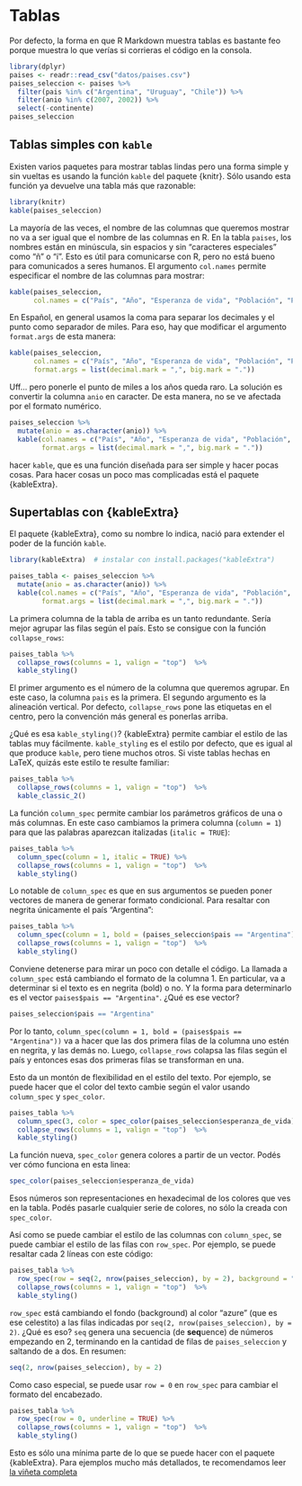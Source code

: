 # Tablas

Por defecto, la forma en que R Markdown muestra tablas es bastante feo porque muestra lo que verías si corrieras el código en la consola.

```r
library(dplyr)
paises <- readr::read_csv("datos/paises.csv")
paises_seleccion <- paises %>% 
  filter(pais %in% c("Argentina", "Uruguay", "Chile")) %>% 
  filter(anio %in% c(2007, 2002)) %>%
  select(-continente)
paises_seleccion
```

## Tablas simples con `kable`

Existen varios paquetes para mostrar tablas lindas pero una forma simple y sin vueltas es usando la función `kable` del paquete {knitr}.
Sólo usando esta función ya devuelve una tabla más que razonable:

```r
library(knitr)
kable(paises_seleccion)
```

La mayoría de las veces, el nombre de las columnas que queremos mostrar no va a ser igual que el nombre de las columnas en R.
En la tabla `paises`, los nombres están en minúscula, sin espacios y sin "caracteres especiales" como "ñ" o "í".
Esto es útil para comunicarse con R, pero no está bueno para comunicados a seres humanos.
El argumento `col.names` permite especificar el nombre de las columnas para mostrar:

```r
kable(paises_seleccion, 
      col.names = c("País", "Año", "Esperanza de vida", "Población", "PBI per cápita"))
```

En Español, en general usamos la coma para separar los decimales y el punto como separador de miles.
Para eso, hay que modificar el argumento `format.args` de esta manera:

```r
kable(paises_seleccion, 
      col.names = c("País", "Año", "Esperanza de vida", "Población", "PBI per cápita"),
      format.args = list(decimal.mark = ",", big.mark = "."))
```

Uff... pero ponerle el punto de miles a los años queda raro.
La solución es convertir la columna `anio` en caracter.
De esta manera, no se ve afectada por el formato numérico.

```r
paises_seleccion %>% 
  mutate(anio = as.character(anio)) %>% 
  kable(col.names = c("País", "Año", "Esperanza de vida", "Población", "PBI per cápita"),
        format.args = list(decimal.mark = ",", big.mark = "."))
```

hacer `kable`, que es una función diseñada para ser simple y hacer pocas cosas.
Para hacer cosas un poco mas complicadas está el paquete {kableExtra}.

## Supertablas con {kableExtra}

El paquete {kableExtra}, como su nombre lo indica, nació para extender el poder de la función `kable`.

```r
library(kableExtra)  # instalar con install.packages("kableExtra")
```

```r
paises_tabla <- paises_seleccion %>% 
  mutate(anio = as.character(anio)) %>% 
  kable(col.names = c("País", "Año", "Esperanza de vida", "Población", "PBI per cápita"),
        format.args = list(decimal.mark = ",", big.mark = "."))
```

La primera columna de la tabla de arriba es un tanto redundante.
Sería mejor agrupar las filas según el país.
Esto se consigue con la función `collapse_rows`:

```r
paises_tabla %>% 
  collapse_rows(columns = 1, valign = "top")  %>% 
  kable_styling() 
```

El primer argumento es el número de la columna que queremos agrupar.
En este caso, la columna `pais` es la primera.
El segundo argumento es la alineación vertical.
Por defecto, `collapse_rows` pone las etiquetas en el centro, pero la convención más general es ponerlas arriba.

¿Qué es esa `kable_styling()`?
{kableExtra} permite cambiar el estilo de las tablas muy fácilmente.
`kable_styling` es el estilo por defecto, que es igual al que produce `kable`, pero tiene muchos otros.
Si viste tablas hechas en LaTeX, quizás este estilo te resulte familiar:

```r
paises_tabla %>% 
  collapse_rows(columns = 1, valign = "top")  %>% 
  kable_classic_2()
```

La función `column_spec` permite cambiar los parámetros gráficos de una o más columnas.
En este caso cambiamos la primera columna (`column = 1`) para que las palabras aparezcan italizadas (`italic = TRUE`):

```r
paises_tabla %>% 
  column_spec(column = 1, italic = TRUE) %>%
  collapse_rows(columns = 1, valign = "top")  %>%
  kable_styling() 
```

Lo notable de `column_spec` es que en sus argumentos se pueden poner vectores de manera de generar formato condicional.
Para resaltar con negrita únicamente el país "Argentina":

```r
paises_tabla %>% 
  column_spec(column = 1, bold = (paises_seleccion$pais == "Argentina")) %>%
  collapse_rows(columns = 1, valign = "top")  %>%
  kable_styling() 
```

Conviene detenerse para mirar un poco con detalle el código.
La llamada a `column_spec` está cambiando el formato de la columna 1.
En particular, va a determinar si el texto es en negrita (bold) o no.
Y la forma para determinarlo es el vector `paises$pais == "Argentina"`.
¿Qué es ese vector?

```r
paises_seleccion$pais == "Argentina"
```

Por lo tanto, `column_spec(column = 1, bold = (paises$pais == "Argentina"))` va a hacer que las dos primera filas de la columna uno estén en negrita, y las demás no.
Luego, `collapse_rows` colapsa las filas según el país y entonces esas dos primeras filas se transforman en una.

Esto da un montón de flexibilidad en el estilo del texto.
Por ejemplo, se puede hacer que el color del texto cambie según el valor usando `column_spec` y `spec_color`.

```r
paises_tabla %>% 
  column_spec(3, color = spec_color(paises_seleccion$esperanza_de_vida)) %>% 
  collapse_rows(columns = 1, valign = "top")  %>%
  kable_styling() 
```

La función nueva, `spec_color` genera colores a partir de un vector.
Podés ver cómo funciona en esta linea:

```r
spec_color(paises_seleccion$esperanza_de_vida)
```

Esos números son representaciones en hexadecimal de los colores que ves en la tabla.
Podés pasarle cualquier serie de colores, no sólo la creada con `spec_color`.

Así como se puede cambiar el estilo de las columnas con `column_spec`, se puede cambiar el estilo de las filas con `row_spec`.
Por ejemplo, se puede resaltar cada 2 líneas con este código:

```r
paises_tabla %>% 
  row_spec(row = seq(2, nrow(paises_seleccion), by = 2), background = "azure") %>% 
  collapse_rows(columns = 1, valign = "top")  %>%
  kable_styling() 
```

`row_spec` está cambiando el fondo (background) al color "azure" (que es ese celestito) a las filas indicadas por `seq(2, nrow(paises_seleccion), by = 2)`.
¿Qué es eso?
`seq` genera una secuencia (de **seq**uence) de números empezando en 2, terminando en la cantidad de filas de `paises_seleccion` y saltando de a dos.
En resumen:

```r
seq(2, nrow(paises_seleccion), by = 2)
```

Como caso especial, se puede usar `row = 0` en `row_spec` para cambiar el formato del encabezado.

```r
paises_tabla %>% 
  row_spec(row = 0, underline = TRUE) %>% 
  collapse_rows(columns = 1, valign = "top")  %>%
  kable_styling() 
```

Esto es sólo una mínima parte de lo que se puede hacer con el paquete {kableExtra}.
Para ejemplos mucho más detallados, te recomendamos leer [la viñeta completa](https://cran.r-project.org/web/packages/kableExtra/vignettes/awesome_table_in_html.html)

